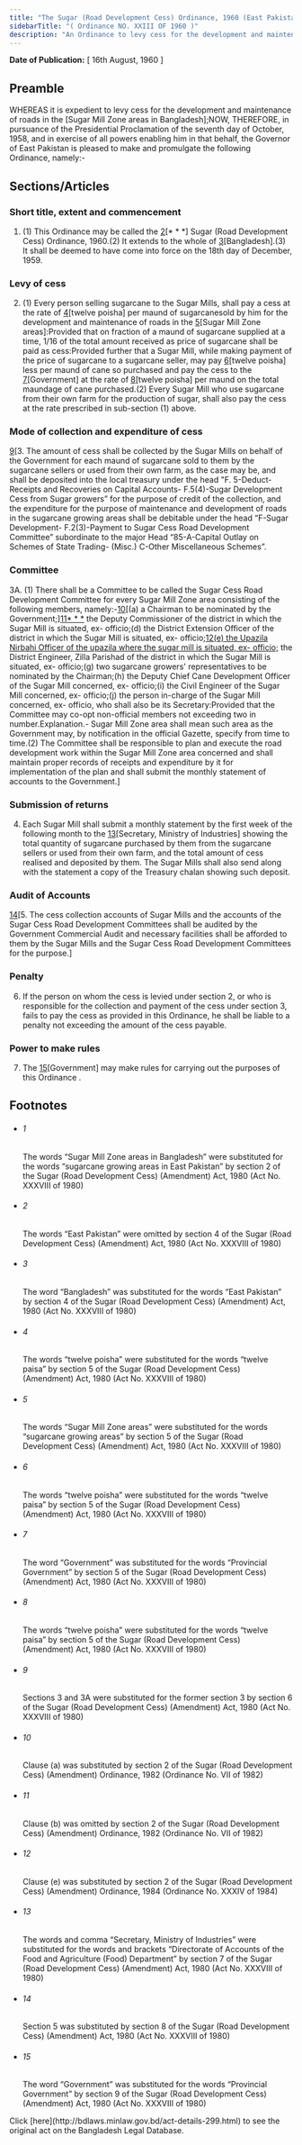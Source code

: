```yaml
---
title: "The Sugar (Road Development Cess) Ordinance, 1960 (East Pakistan Ordinance)"
sidebarTitle: "( Ordinance NO. XXIII OF 1960 )"
description: "An Ordinance to levy cess for the development and maintenance of roads in the 1[Sugar Mill Zone areas in Bangladesh]."
---
```


**Date of Publication:** [ 16th August, 1960 ]

## Preamble

WHEREAS it is expedient to levy cess for the development and maintenance of roads in the [Sugar Mill Zone areas in Bangladesh];NOW, THEREFORE, in pursuance of the Presidential Proclamation of the seventh day of October, 1958, and in exercise of all powers enabling him in that behalf, the Governor of East Pakistan is pleased to make and promulgate the following Ordinance, namely:-

## Sections/Articles

### Short title, extent and commencement

1. (1) This Ordinance may be called the [2](1)[\* \* \*] Sugar (Road Development Cess) Ordinance, 1960.(2) It extends to the whole of [3](2)[Bangladesh].(3) It shall be deemed to have come into force on the 18th day of December, 1959.

### Levy of cess

2. (1) Every person selling sugarcane to the Sugar Mills, shall pay a cess at the rate of [4](1)[twelve poisha] per maund of sugarcanesold by him for the development and maintenance of roads in the [5](2)[Sugar Mill Zone areas]:Provided that on fraction of a maund of sugarcane supplied at a time, 1/16 of the total amount received as price of sugarcane shall be paid as cess:Provided further that a Sugar Mill, while making payment of the price of sugarcane to a sugarcane seller, may pay [6](3)[twelve poisha] less per maund of cane so purchased and pay the cess to the [7](4)[Government] at the rate of [8](5)[twelve poisha] per maund on the total maundage of cane purchased.(2) Every Sugar Mill who use sugarcane from their own farm for the production of sugar, shall also pay the cess at the rate prescribed in sub-section (1) above.

### Mode of collection and expenditure of cess

[9](1)[3. The amount of cess shall be collected by the Sugar Mills on behalf of the Government for each maund of sugarcane sold to them by the sugarcane sellers or used from their own farm, as the case may be, and shall be deposited into the local treasury under the head "F. 5-Deduct-Receipts and Recoveries on Capital Accounts- F.5(4)-Sugar Development Cess from Sugar growers” for the purpose of credit of the collection, and the expenditure for the purpose of maintenance and development of roads in the sugarcane growing areas shall be debitable under the head “F-Sugar Development- F.2(3)-Payment to Sugar Cess Road Development Committee” subordinate to the major Head “85-A-Capital Outlay on Schemes of State Trading- (Misc.) C-Other Miscellaneous Schemes”.

### Committee

3A. (1) There shall be a Committee to be called the Sugar Cess Road Development Committee for every Sugar Mill Zone area consisting of the following members, namely:-[10](1)[(a) a Chairman to be nominated by the Government;][11](2)[\* \* \*](c) the Deputy Commissioner of the district in which the Sugar Mill is situated, ex- officio;(d) the District Extension Officer of the district in which the Sugar Mill is situated, ex- officio;[12](3)[(e) the Upazila Nirbahi Officer of the upazila where the sugar mill is situated, ex- officio;](f) the District Engineer, Zilla Parishad of the district in which the Sugar Mill is situated, ex- officio;(g) two sugarcane growers' representatives to be nominated by the Chairman;(h) the Deputy Chief Cane Development Officer of the Sugar Mill concerned, ex- officio;(i) the Civil Engineer of the Sugar Mill concerned, ex- officio;(j) the person in-charge of the Sugar Mill concerned, ex- officio, who shall also be its Secretary:Provided that the Committee may co-opt non-official members not exceeding two in number.Explanation.- Sugar Mill Zone area shall mean such area as the Government may, by notification in the official Gazette, specify from time to time.(2) The Committee shall be responsible to plan and execute the road development work within the Sugar Mill Zone area concerned and shall maintain proper records of receipts and expenditure by it for implementation of the plan and shall submit the monthly statement of accounts to the Government.]

### Submission of returns

4. Each Sugar Mill shall submit a monthly statement by the first week of the following month to the [13](1)[Secretary, Ministry of Industries] showing the total quantity of sugarcane purchased by them from the sugarcane sellers or used from their own farm, and the total amount of cess realised and deposited by them. The Sugar Mills shall also send along with the statement a copy of the Treasury chalan showing such deposit.

### Audit of Accounts

[14](1)[5. The cess collection accounts of Sugar Mills and the accounts of the Sugar Cess Road Development Committees shall be audited by the Government Commercial Audit and necessary facilities shall be afforded to them by the Sugar Mills and the Sugar Cess Road Development Committees for the purpose.]

### Penalty

6. If the person on whom the cess is levied under section 2, or who is responsible for the collection and payment of the cess under section 3, fails to pay the cess as provided in this Ordinance, he shall be liable to a penalty not exceeding the amount of the cess payable.

### Power to make rules

7. The [15](1)[Government] may make rules for carrying out the purposes of this Ordinance .

## Footnotes

- ###### 1

  The words “Sugar Mill Zone areas in Bangladesh” were substituted for the words “sugarcane growing areas in East Pakistan” by section 2 of the Sugar (Road Development Cess) (Amendment) Act, 1980 (Act No. XXXVIII of 1980)

- ###### 2

  The words “East Pakistan” were omitted by section 4 of the Sugar (Road Development Cess) (Amendment) Act, 1980 (Act No. XXXVIII of 1980)

- ###### 3

  The word “Bangladesh” was substituted for the words “East Pakistan” by section 4 of the Sugar (Road Development Cess) (Amendment) Act, 1980 (Act No. XXXVIII of 1980)

- ###### 4

  The words “twelve poisha” were substituted for the words “twelve paisa” by section 5 of the Sugar (Road Development Cess) (Amendment) Act, 1980 (Act No. XXXVIII of 1980)

- ###### 5

  The words “Sugar Mill Zone areas” were substituted for the words “sugarcane growing areas” by section 5 of the Sugar (Road Development Cess) (Amendment) Act, 1980 (Act No. XXXVIII of 1980)

- ###### 6

  The words “twelve poisha” were substituted for the words “twelve paisa” by section 5 of the Sugar (Road Development Cess) (Amendment) Act, 1980 (Act No. XXXVIII of 1980)

- ###### 7

  The word “Government” was substituted for the words “Provincial Government” by section 5 of the Sugar (Road Development Cess) (Amendment) Act, 1980 (Act No. XXXVIII of 1980)

- ###### 8

  The words “twelve poisha” were substituted for the words “twelve paisa” by section 5 of the Sugar (Road Development Cess) (Amendment) Act, 1980 (Act No. XXXVIII of 1980)

- ###### 9

  Sections 3 and 3A were substituted for the former section 3 by section 6 of the Sugar (Road Development Cess) (Amendment) Act, 1980 (Act No. XXXVIII of 1980)

- ###### 10

  Clause (a) was substituted by section 2 of the Sugar (Road Development Cess) (Amendment) Ordinance, 1982 (Ordinance No. VII of 1982)

- ###### 11

  Clause (b) was omitted by section 2 of the Sugar (Road Development Cess) (Amendment) Ordinance, 1982 (Ordinance No. VII of 1982)

- ###### 12

  Clause (e) was substituted by section 2 of the Sugar (Road Development Cess) (Amendment) Ordinance, 1984 (Ordinance No. XXXIV of 1984)

- ###### 13

  The words and comma “Secretary, Ministry of Industries” were substituted for the words and brackets “Directorate of Accounts of the Food and Agriculture (Food) Department” by section 7 of the Sugar (Road Development Cess) (Amendment) Act, 1980 (Act No. XXXVIII of 1980)

- ###### 14

  Section 5 was substituted by section 8 of the Sugar (Road Development Cess) (Amendment) Act, 1980 (Act No. XXXVIII of 1980)

- ###### 15

  The word “Government” was substituted for the words “Provincial Government” by section 9 of the Sugar (Road Development Cess) (Amendment) Act, 1980 (Act No. XXXVIII of 1980)

<Note>
  Click [here](http://bdlaws.minlaw.gov.bd/act-details-299.html) to see the original act on the Bangladesh Legal Database.
</Note>
